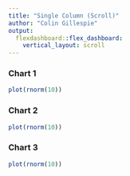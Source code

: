 ```yaml
---
title: "Single Column (Scroll)"
author: "Colin Gillespie"
output: 
  flexdashboard::flex_dashboard:
    vertical_layout: scroll
---
```

<!--
%\VignetteEngine{knitr::rmarkdown}
%\VignetteIndexEntry{Chapter 3: b - Single Column (Scroll)}
-->
### Chart 1
    
```r
plot(rnorm(10))
```
    
### Chart 2

```r
plot(rnorm(10))
```

### Chart 3

```r
plot(rnorm(10))
```
